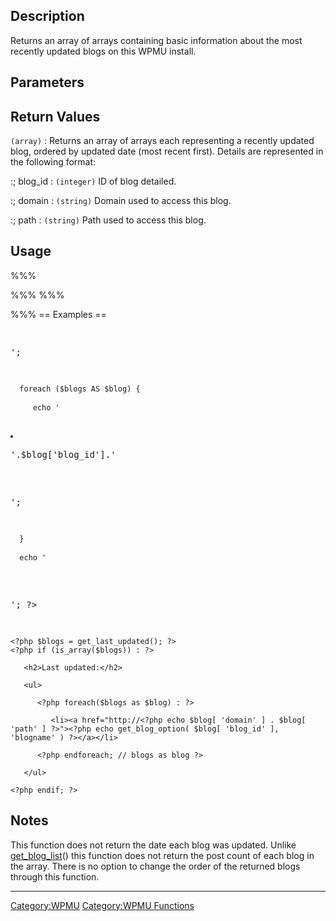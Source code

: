== Description ==
Returns an array of arrays containing basic information about the most recently updated blogs on this WPMU install.

== Parameters ==
{{Parameter|$deprecated|string|Deprecated.|optional|[blank string]}}
{{Parameter|$start|integer|The first blog to return in the array.|optional|0}}
{{Parameter|$quantity|integer|The number of blogs to return in the array (thus the size of the array).|optional|40}}

== Return Values ==
; <tt>(array)</tt> : Returns an array of arrays each representing a recently updated blog, ordered by updated date (most recent first).  Details are represented in the following format:

:; blog_id : <tt>(integer)</tt> ID of blog detailed.
:; domain : <tt>(string)</tt> Domain used to access this blog.
:; path : <tt>(string)</tt> Path used to access this blog.

== Usage ==
%%%<?php get_last_updated( ); ?>%%%
%%%<?php get_last_updated(' ', 0, 10); // gets the last 10 updated blogs ?>%%%

== Examples ==
<pre><?php
   $blogs = get_last_updated();
   echo 'Last updated blog IDs:<ul>';
   foreach ($blogs AS $blog) {
      echo '<li>'.$blog['blog_id'].'</li>';
   }
   echo '</ul>';
?></pre>

<pre><?php $blogs = get_last_updated(); ?>          
<?php if (is_array($blogs)) : ?>

   <h2>Last updated:</h2>

   <ul>

      <?php foreach($blogs as $blog) : ?>
      		    
         <li><a href="http://<?php echo $blog[ 'domain' ] . $blog[ 'path' ] ?>"><?php echo get_blog_option( $blog[ 'blog_id' ], 'blogname' ) ?></a></li>

      <?php endforeach; // blogs as blog ?>

   </ul>
        
<?php endif; ?></pre>

== Notes ==
This function does not return the date each blog was updated.  Unlike [[WPMU Functions/get_blog_list|get_blog_list]]() this function does not return the post count of each blog in the array.  There is no option to change the order of the returned blogs through this function.

----

[[Category:WPMU]]
[[Category:WPMU Functions]]